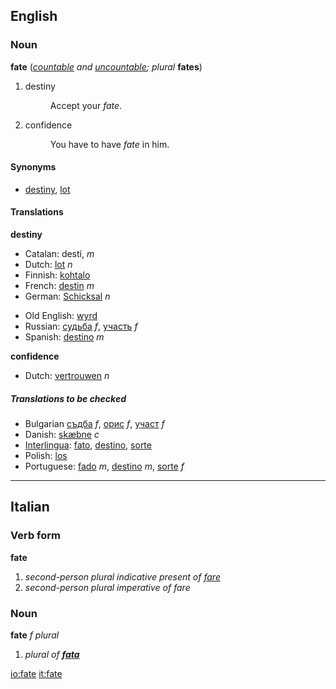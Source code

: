 ==English==
===Noun===
'''fate''' (''[[countable]] and [[uncountable]]; plural'' '''fates''')

# destiny
#:Accept your ''fate''.
# confidence
#:You have to have ''fate'' in him.
====Synonyms====
*[[destiny]], [[lot]]

==== Translations ====
'''destiny'''
{{top}}
*Catalan: destí, ''m''
*Dutch: [[lot]] ''n''
*Finnish: [[kohtalo]]
*French: [[destin]] ''m''
*German: [[Schicksal]] ''n''
{{mid}}
*Old English: [[wyrd]]
*Russian: [[судьба]] ''f'', [[участь]] ''f''
*Spanish: [[destino#Spanish|destino]] ''m''
{{bottom}}

'''confidence'''
{{top}}
*Dutch: [[vertrouwen]] ''n''
{{mid}}
{{bottom}}

=====Translations to be checked=====
<!--Remove this section once all of the translations below have been moved into
the tables above.-->
{{checktrans}}

*Bulgarian [[съдба#Bulgarian|съдба]] ''f'', [[орис#Bulgarian|орис]] ''f'', [[участ#Bulgarian|участ]] ''f''
*Danish: [[skæbne]] ''c''
*[[Interlingua]]: [[fato]], [[destino#Interlingua|destino]], [[sorte#Interlingua|sorte]]
*Polish: [[los#Polish|los]]
*Portuguese: [[fado#Portuguese|fado]] ''m'', [[destino#Portuguese|destino]] ''m'', [[sorte#Portuguese|sorte]] ''f''

----

==Italian==
===Verb form===
'''fate'''

#''second-person plural indicative present of [[fare]]''
#''second-person plural imperative of fare''

===Noun===
'''fate''' ''f plural''

#''plural of '''[[fata]]'''''

[[io:fate]]
[[it:fate]]